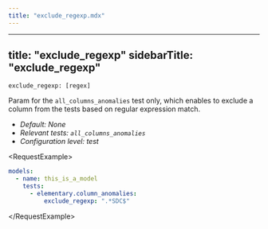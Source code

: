 ```yaml
---
title: "exclude_regexp.mdx"
---
```


---
title: "exclude_regexp"
sidebarTitle: "exclude_regexp"
---

`exclude_regexp: [regex]`

Param for the `all_columns_anomalies` test only, which enables to exclude a column from the tests based on regular expression match.

- _Default: None_
- _Relevant tests: `all_columns_anomalies`_
- _Configuration level: test_

&lt;RequestExample&gt;

```yml test
models:
  - name: this_is_a_model
    tests:
      - elementary.column_anomalies:
          exclude_regexp: ".*SDC$"
```

&lt;/RequestExample&gt;
